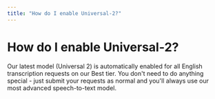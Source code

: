 ```yaml
---
title: "How do I enable Universal-2?"
---
```


# How do I enable Universal-2?

Our latest model (Universal 2) is automatically enabled for all English transcription requests on our Best tier. You don't need to do anything special - just submit your requests as normal and you'll always use our most advanced speech-to-text model.
